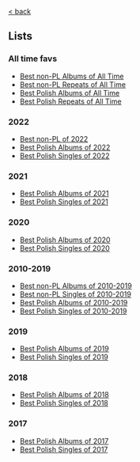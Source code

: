 [\< back](/music)

## Lists

### All time favs

- [Best non-PL Albums of All Time](/music/lists/best-non-pl-albums-of-all-time)
- [Best non-PL Repeats of All Time](/music/lists/best-non-pl-repeats-of-all-time)
- [Best Polish Albums of All Time](/music/lists/best-pl-albums-of-all-time)
- [Best Polish Repeats of All Time](/music/lists/best-pl-repeats-of-all-time)

### 2022

- [Best non-PL of 2022](/music/lists/best-non-pl-of-2022)
- [Best Polish Albums of 2022](/music/lists/best-pl-albums-of-2022)
- [Best Polish Singles of 2022](/music/lists/best-pl-singles-of-2022)

### 2021

- [Best Polish Albums of 2021](/music/lists/best-pl-albums-of-2021)
- [Best Polish Singles of 2021](/music/lists/best-pl-singles-of-2021)

### 2020

- [Best Polish Albums of 2020](/music/lists/best-pl-albums-of-2020)
- [Best Polish Singles of 2020](/music/lists/best-pl-singles-of-2020)

### 2010-2019

- [Best non-PL Albums of 2010-2019](/music/lists/best-non-pl-albums-of-2010-2019)
- [Best non-PL Singles of 2010-2019](/music/lists/best-non-pl-singles-of-2010-2019)
  <br/>
- [Best Polish Albums of 2010-2019](/music/lists/best-pl-albums-of-2010-2019)
- [Best Polish Singles of 2010-2019](/music/lists/best-pl-singles-of-2010-2019)
  <br/>

### 2019

- [Best Polish Albums of 2019](/music/lists/best-pl-albums-of-2019)
- [Best Polish Singles of 2019](/music/lists/best-pl-singles-of-2019)

### 2018

- [Best Polish Albums of 2018](/music/lists/best-pl-albums-of-2018)
- [Best Polish Singles of 2018](/music/lists/best-pl-singles-of-2018)

### 2017

- [Best Polish Albums of 2017](/music/lists/best-pl-albums-of-2017)
- [Best Polish Singles of 2017](/music/lists/best-pl-singles-of-2017)
